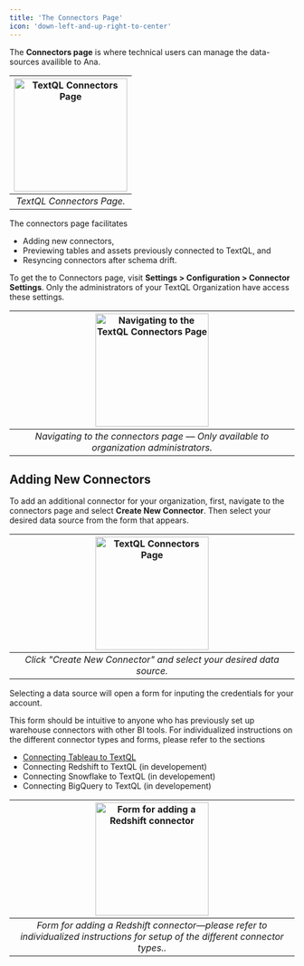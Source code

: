 ```yaml
---
title: 'The Connectors Page'
icon: 'down-left-and-up-right-to-center'
---
```


The **Connectors page** is where technical users can manage the data-sources availible to Ana.

|<img height="200" noZoom src="/images/connectors/connectors-page.png" alt="TextQL Connectors Page" />|
|:--:|
| *TextQL Connectors Page.* |

The connectors page facilitates

* Adding new connectors,
* Previewing tables and assets previously connected to TextQL, and
* Resyncing connectors after schema drift.

To get the to Connectors page, visit **Settings > Configuration > Connector Settings**. Only the administrators of your TextQL Organization have access these settings.


|<img height="200" noZoom src="/images/connectors/nav-to-connectors.png" alt="Navigating to the TextQL Connectors Page" />|
|:--:|
| *Navigating to the connectors page — Only available to organization administrators.* |


## Adding New Connectors

To add an additional connector for your organization, first, navigate to the connectors page and  select **Create New Connector**. Then select your desired data source from the form that appears.



|<img height="200" noZoom src="/images/connectors/create-connector.png" alt="TextQL Connectors Page" />|
|:--:|
| *Click "Create New Connector" and select your desired data source.* |


Selecting a data source will open a form for inputing the credentials for your account.

This form should be intuitive to anyone who has previously set up warehouse connectors with other BI tools. For individualized instructions on the different connector types and forms, please refer to the sections 

- [Connecting Tableau to TextQL](/core/connectors/tableau-connector)
- Connecting Redshift to TextQL (in developement)
- Connecting Snowflake to TextQL (in developement)
- Connecting BigQuery to TextQL (in developement)


|<img height="200" noZoom src="/images/connectors/redshift-connector-form.png" alt="Form for adding a Redshift connector" />|
|:--:|
| *Form for adding a Redshift connector—please refer to individualized instructions for setup of the different connector types..* |
